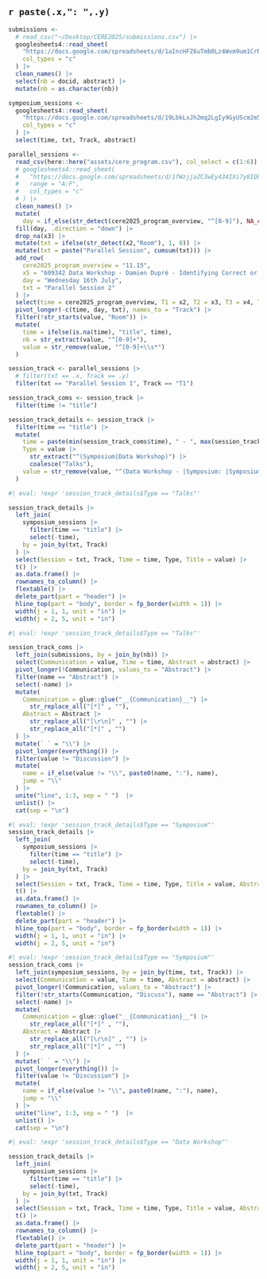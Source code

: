 
## `r paste(.x,": ",.y)`

```r
submissions <- 
  # read_csv("~/Desktop/CERE2025/submissions.csv") |> 
  googlesheets4::read_sheet(
    "https://docs.google.com/spreadsheets/d/1aIncHFZ6uTmb0Lz4Wvm9um1CrNjz5W4imuCkK-F5CRs/edit?usp=drive_link",
    col_types = "c"
  ) |> 
  clean_names() |> 
  select(nb = docid, abstract) |> 
  mutate(nb = as.character(nb))

symposium_sessions <- 
  googlesheets4::read_sheet(
    "https://docs.google.com/spreadsheets/d/19LbkLxJh2mq2LgIy9GyUScm2m5UANRYg-FwLKhAp3E4/edit?usp=sharing",
    col_types = "c"
  ) |> 
  select(time, txt, Track, abstract)

parallel_sessions <- 
  read_csv(here::here("assets/cere_program.csv"), col_select = c(1:6)) |>
  # googlesheets4::read_sheet(
  #   "https://docs.google.com/spreadsheets/d/1fWzjjaZC3wEy434IXi7y8IQkUarYu60JlxSBxliEfKE/edit?usp=drive_link",
  #   range = "A:F",
  #   col_types = "c"
  # ) |> 
  clean_names() |> 
  mutate(
    day = if_else(str_detect(cere2025_program_overview, "^[0-9]"), NA_character_, cere2025_program_overview)) |> 
  fill(day, .direction = "down") |> 
  drop_na(x3) |> 
  mutate(txt = ifelse(str_detect(x2,"Room"), 1, 0)) |> 
  mutate(txt = paste("Parallel Session", cumsum(txt))) |> 
  add_row(
    cere2025_program_overview = "11.15", 
    x5 = "609342 Data Workshop - Damien Dupré - Identifying Correct or Incorrect Emotion Recognition from Facial Expression Time",
    day = "Wednesday 16th July",
    txt = "Parallel Session 2"
  ) |>
  select(time = cere2025_program_overview, T1 = x2, T2 = x3, T3 = x4, T4 = x5, T5 = x6, day, txt) |> 
  pivot_longer(-c(time, day, txt), names_to = "Track") |> 
  filter(!str_starts(value, "Room")) |> 
  mutate(
    time = ifelse(is.na(time), "title", time),
    nb = str_extract(value, "^[0-9]+"),
    value = str_remove(value, "^[0-9]+\\s*")
  )

session_track <- parallel_sessions |>
  # filter(txt == .x, Track == .y)
  filter(txt == "Parallel Session 1", Track == "T1")

session_track_coms <- session_track |> 
  filter(time != "title")

session_track_details <- session_track |> 
  filter(time == "title") |> 
  mutate(
    time = paste(min(session_track_coms$time), " - ", max(session_track_coms$time)),
    Type = value |> 
      str_extract("^(Symposium|Data Workshop)") |> 
      coalesce("Talks"),
    value = str_remove(value, "^(Data Workshop - |Symposium: |Symposium )")
  )
```

```r
#| eval: !expr 'session_track_details$Type == "Talks"'

session_track_details |> 
  left_join(
    symposium_sessions |> 
      filter(time == "title") |> 
      select(-time), 
    by = join_by(txt, Track)
  ) |> 
  select(Session = txt, Track, Time = time, Type, Title = value) |> 
  t() |> 
  as.data.frame() |> 
  rownames_to_column() |>
  flextable() |> 
  delete_part(part = "header") |> 
  hline_top(part = "body", border = fp_border(width = 1)) |> 
  width(j = 1, 1, unit = "in") |> 
  width(j = 2, 5, unit = "in")
```

```r
#| eval: !expr 'session_track_details$Type == "Talks"'

session_track_coms |>
  left_join(submissions, by = join_by(nb)) |>
  select(Communication = value, Time = time, Abstract = abstract) |>
  pivot_longer(!Communication, values_to = "Abstract") |> 
  filter(name == "Abstract") |> 
  select(-name) |> 
  mutate(
    Communication = glue::glue("__{Communication}__") |> 
      str_replace_all("[*]" , ""),
    Abstract = Abstract |> 
      str_replace_all("[\r\n]" , "") |> 
      str_replace_all("[*]" , "")
  ) |> 
  mutate(` ` = "\\") |> 
  pivot_longer(everything()) |> 
  filter(value != "Discussion") |> 
  mutate(
    name = if_else(value != "\\", paste0(name, ":"), name),
    jump = "\\"
  ) |> 
  unite("line", 1:3, sep = " ")  |> 
  unlist() |> 
  cat(sep = "\n")
```

```r
#| eval: !expr 'session_track_details$Type == "Symposium"'
session_track_details |> 
  left_join(
    symposium_sessions |> 
      filter(time == "title") |> 
      select(-time), 
    by = join_by(txt, Track)
  ) |> 
  select(Session = txt, Track, Time = time, Type, Title = value, Abstract = abstract) |> 
  t() |> 
  as.data.frame() |> 
  rownames_to_column() |>
  flextable() |> 
  delete_part(part = "header") |> 
  hline_top(part = "body", border = fp_border(width = 1)) |> 
  width(j = 1, 1, unit = "in") |> 
  width(j = 2, 5, unit = "in")
```

```r
#| eval: !expr 'session_track_details$Type == "Symposium"'
session_track_coms |>
  left_join(symposium_sessions, by = join_by(time, txt, Track)) |> 
  select(Communication = value, Time = time, Abstract = abstract) |>
  pivot_longer(!Communication, values_to = "Abstract") |> 
  filter(!str_starts(Communication, "Discuss"), name == "Abstract") |> 
  select(-name) |> 
  mutate(
    Communication = glue::glue("__{Communication}__") |> 
      str_replace_all("[*]" , ""),
    Abstract = Abstract |> 
      str_replace_all("[\r\n]" , "") |> 
      str_replace_all("[*]" , "")
  ) |> 
  mutate(` ` = "\\") |> 
  pivot_longer(everything()) |> 
  filter(value != "Discussion") |> 
  mutate(
    name = if_else(value != "\\", paste0(name, ":"), name),
    jump = "\\"
  ) |> 
  unite("line", 1:3, sep = " ")  |> 
  unlist() |> 
  cat(sep = "\n")
```

```r
#| eval: !expr 'session_track_details$Type == "Data Workshop"'

session_track_details |> 
  left_join(
    symposium_sessions |> 
      filter(time == "title") |> 
      select(-time), 
    by = join_by(txt, Track)
  ) |> 
  select(Session = txt, Track, Time = time, Type, Title = value, Abstract = abstract) |> 
  t() |> 
  as.data.frame() |> 
  rownames_to_column() |>
  flextable() |> 
  delete_part(part = "header") |> 
  hline_top(part = "body", border = fp_border(width = 1)) |> 
  width(j = 1, 1, unit = "in") |> 
  width(j = 2, 5, unit = "in")
```

\newpage